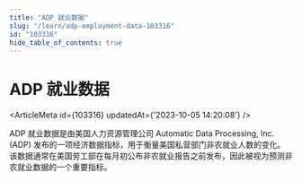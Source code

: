 ```yaml
---
title: "ADP 就业数据"
slug: "/learn/adp-employment-data-103316"
id: "103316"
hide_table_of_contents: true
---
```



# ADP 就业数据

<ArticleMeta id={103316} updatedAt={'2023-10-05 14:20:08'} />
<div className='border-solid border-b border-t-0 my-4 border-[var(--ifm-color-gray-300)]' />

ADP 就业数据是由美国人力资源管理公司 Automatic Data Processing, Inc. (ADP) 发布的一项经济数据指标，用于衡量美国私营部门非农就业人数的变化。该数据通常在美国劳工部在每月初公布非农就业报告之前发布，因此被视为预测非农就业数据的一个重要指标。
